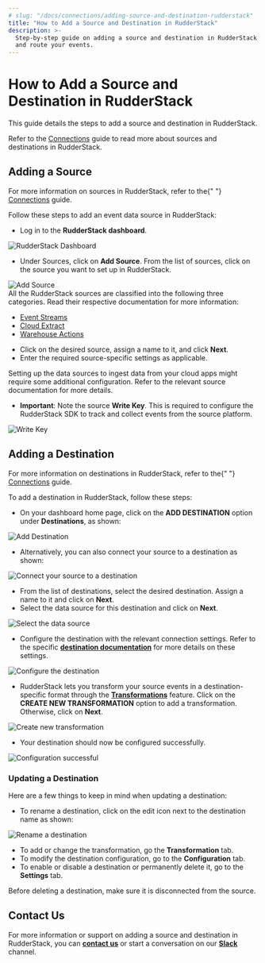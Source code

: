 ```yaml
---
# slug: "/docs/connections/adding-source-and-destination-rudderstack"
title: "How to Add a Source and Destination in RudderStack"
description: >-
  Step-by-step guide on adding a source and destination in RudderStack to track
  and route your events.
---
```


# How to Add a Source and Destination in RudderStack

This guide details the steps to add a source and destination in RudderStack.

<div class="successBlock">
  Refer to the <a href="../connections">Connections</a> guide to read more about
  sources and destinations in RudderStack.
</div>

## Adding a Source

<div class="successBlock">
  For more information on sources in RudderStack, refer to the{" "}
  <a href="../connections">Connections</a> guide.
</div>

Follow these steps to add an event data source in RudderStack:

- Log in to the **RudderStack dashboard**.

<!-- ![](../.gitbook/assets/1%20%2826%29.png) -->

<img src="../../images/assets/1 (26).png" alt="RudderStack Dashboard" />
<span class="imageTitle"></span>

- Under Sources, click on **Add Source**. From the list of sources, click on the source you want to set up in RudderStack.

<!-- ![](../.gitbook/assets/2%20%2830%29.png) -->

<img src="../../images/assets/2 (30).png" alt="Add Source" />

<div class="successBlock">
  All the RudderStack sources are classified into the following three
  categories. Read their respective documentation for more information:
  <ul>
    <li>
      <a href="../stream-sources">Event Streams</a>
    </li>
    <li>
      <a href="../cloud-extract-sources">Cloud Extract</a>
    </li>
    <li>
      <a href="../warehouse-actions">Warehouse Actions</a>
    </li>
  </ul>
</div>

- Click on the desired source, assign a name to it, and click **Next**.
- Enter the required source-specific settings as applicable.

<div class="warningBlock">
  Setting up the data sources to ingest data from your cloud apps might require
  some additional configuration. Refer to the relevant source documentation for
  more details.
</div>

- **Important**: Note the source **Write Key**. This is required to configure the RudderStack SDK to track and collect events from the source platform.

<!-- ![](../.gitbook/assets/latest.png) -->

<img src="../../images/assets/latest.png" alt="Write Key" />

## Adding a Destination

<div class="successBlock">
  For more information on destinations in RudderStack, refer to the{" "}
  <a href="../connections">Connections</a> guide.
</div>

To add a destination in RudderStack, follow these steps:

- On your dashboard home page, click on the **ADD DESTINATION** option under **Destinations**, as shown:

<!-- ![](../.gitbook/assets/1%20%2827%29.png) -->

<img src="../../images/assets/1 (27).png" alt="Add Destination" />
<span class="imageTitle"></span>

- Alternatively, you can also connect your source to a destination as shown:

<!-- ![](../.gitbook/assets/latest-1.png) -->

<img
  src="../../images/assets/latest-1.png"
  alt="Connect your source to a destination"
/>
<span class="imageTitle"></span>

- From the list of destinations, select the desired destination. Assign a name to it and click on **Next**.
- Select the data source for this destination and click on **Next**.

<!-- ![](../.gitbook/assets/screen-shot-2021-05-19-at-4.54.30-pm.png) -->

<img
  src="../../images/assets/screen-shot-2021-05-19-at-4.54.30-pm.png"
  alt="Select the data source"
/>
<span class="imageTitle"></span>

- Configure the destination with the relevant connection settings. Refer to the specific [**destination documentation**](../destinations/) for more details on these settings.

<!-- ![](../.gitbook/assets/ga1%20%281%29.png) -->

<img src="../../images/assets/ga1 (1).png" alt="Configure the destination" />
<span class="imageTitle"></span>

- RudderStack lets you transform your source events in a destination-specific format through the [**Transformations**](../adding-a-new-user-transformation-in-rudderstack/) feature. Click on the **CREATE NEW TRANSFORMATION** option to add a transformation. Otherwise, click on **Next**.

<!-- ![](../.gitbook/assets/screen-shot-2021-05-19-at-5.01.56-pm%20%281%29.png) -->

<img
  src="../../images/assets/screen-shot-2021-05-19-at-5.01.56-pm (1).png"
  alt="Create new transformation"
/>
<span class="imageTitle"></span>

- Your destination should now be configured successfully.

<!-- ![](../.gitbook/assets/latest23.png) -->

<img src="../../images/assets/latest23.png" alt="Configuration successful" />

### Updating a Destination

Here are a few things to keep in mind when updating a destination:

- To rename a destination, click on the edit icon next to the destination name as shown:

<!-- ![](../.gitbook/assets/screen-shot-2021-08-25-at-11.18.08-am.png) -->

<img
  src="../../images/assets/screen-shot-2021-08-25-at-11.18.08-am.png"
  alt="Rename a destination"
/>
<span class="imageTitle"></span>

- To add or change the transformation, go the **Transformation** tab.
- To modify the destination configuration, go to the **Configuration** tab.
- To enable or disable a destination or permanently delete it, go to the **Settings** tab.

<div class="warningBlock">
  Before deleting a destination, make sure it is disconnected from the source.
</div>

## Contact Us

For more information or support on adding a source and destination in RudderStack, you can [**contact us**](mailto:%20docs@rudderstack.com) or start a conversation on our [**Slack**](https://resources.rudderstack.com/join-rudderstack-slack) channel.
